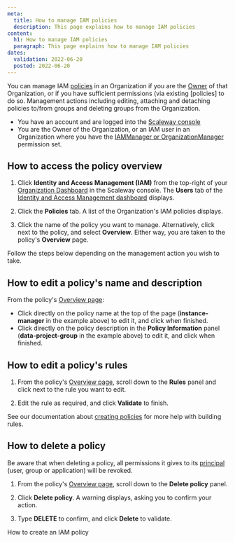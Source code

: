```yaml
---
meta:
  title: How to manage IAM policies
  description: This page explains how to manage IAM policies
content:
  h1: How to manage IAM policies
  paragraph: This page explains how to manage IAM policies
dates:
  validation: 2022-06-20
  posted: 2022-06-20
---
```


You can manage IAM [policies](/identity-and-access-management/iam/concepts#policy) in an Organization if you are the [Owner](/identity-and-access-management/iam/concepts#owner) of that Organization, or if you have sufficient permissions (via existing [policies] to do so. Management actions including editing, attaching and detaching policies to/from groups and deleting groups from the Organization.

<Message type="requirement">

- You have an account and are logged into the [Scaleway console](https://console.scaleway.com)
- You are the Owner of the Organization, or an IAM user in an Organization where you have the [IAMManager or OrganizationManager](/identity-and-access-management/iam/reference-content/permission-sets/) permission set. 

</Message>

## How to access the policy overview

1. Click **Identity and Access Management (IAM)** from the top-right of your [Organization Dashboard](https://console.scaleway.com/organization) in the Scaleway console. The **Users** tab of the [Identity and Access Management dashboard](https://console.scaleway.com/iam/applications) displays.

  <Lightbox src="scaleway-iam-dashboard.webp" alt="" />

2. Click the **Policies** tab. A list of the Organization's IAM policies displays.

  <Lightbox src="scaleway-policies.webp" alt="" />

3. Click the name of the policy you want to manage. Alternatively, click <Icon name="more" /> next to the policy, and select **Overview**. Either way, you are taken to the policy's **Overview** page.

  Follow the steps below depending on the management action you wish to take.

## How to edit a policy's name and description

From the policy's [Overview page](#how-to-access-the-policy-overview):

  <Lightbox src="scaleway-policy-overview.webp" alt="" />

  - Click directly on the policy name at the top of the page (**instance-manager** in the example above) to edit it, and click <Icon name="validate" /> when finished.
  - Click directly on the policy description in the **Policy Information** panel (**data-project-group** in the example above) to edit it, and click <Icon name="validate" /> when finished.

## How to edit a policy's rules

1. From the policy's [Overview page](#how-to-access-the-policy-overview), scroll down to the **Rules** panel and click <Icon name="edit" /> next to the rule you want to edit.

2. Edit the rule as required, and click **Validate** to finish.

<Message type="tip">
  
  See our documentation about [creating policies](/identity-and-access-management/iam/how-to/create-policy/) for more help with building rules.

</Message>

## How to delete a policy

<Message type="important">

  Be aware that when deleting a policy, all permissions it gives to its [principal](/identity-and-access-management/iam/concepts#principal) (user, group or application) will be revoked.

</Message>

1. From the policy's [Overview page](#how-to-access-the-policy-overview), scroll down to the **Delete policy** panel.

2. Click **Delete policy**. A warning displays, asking you to confirm your action.

3. Type **DELETE** to confirm, and click **Delete** to validate.

<Navigation title="See Also">
  <PreviousButton to="/identity-and-access-management/iam/how-to/create-policy/">How to create an IAM policy</PreviousButton>
</Navigation>
